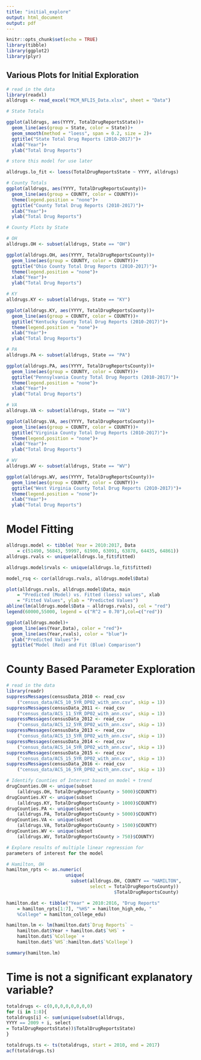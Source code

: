 ```yaml
---
title: "initial_explore"
output: html_document
output: pdf
---
```


```r
knitr::opts_chunk$set(echo = TRUE)
library(tibble)
library(ggplot2)
library(plyr)
```

## Various Plots for Initial Exploration


```r
# read in the data
library(readxl)
alldrugs <- read_excel("MCM_NFLIS_Data.xlsx", sheet = "Data")
```

```r
# State Totals

ggplot(alldrugs, aes(YYYY, TotalDrugReportsState))+
  geom_line(aes(group = State, color = State))+
  geom_smooth(method = "loess", span = 0.2, size = 2)+
  ggtitle("State Total Drug Reports (2010-2017)")+
  xlab("Year")+
  ylab("Total Drug Reports")
```

```r
# store this model for use later

alldrugs.lo_fit <- loess(TotalDrugReportsState ~ YYYY, alldrugs)

```

```r
# County Totals
ggplot(alldrugs, aes(YYYY, TotalDrugReportsCounty))+
  geom_line(aes(group = COUNTY, color = COUNTY))+
  theme(legend.position = "none")+
  ggtitle("County Total Drug Reports (2010-2017)")+
  xlab("Year")+
  ylab("Total Drug Reports")
```

```r
# County Plots by State

# OH
alldrugs.OH <- subset(alldrugs, State == "OH")

ggplot(alldrugs.OH, aes(YYYY, TotalDrugReportsCounty))+
  geom_line(aes(group = COUNTY, color = COUNTY))+
  ggtitle("Ohio County Total Drug Reports (2010-2017)")+
  theme(legend.position = "none")+
  xlab("Year")+
  ylab("Total Drug Reports")
```

```r
# KY
alldrugs.KY <- subset(alldrugs, State == "KY")

ggplot(alldrugs.KY, aes(YYYY, TotalDrugReportsCounty))+
  geom_line(aes(group = COUNTY, color = COUNTY))+
  ggtitle("Kentucky County Total Drug Reports (2010-2017)")+
  theme(legend.position = "none")+
  xlab("Year")+
  ylab("Total Drug Reports")
```

```r
# PA
alldrugs.PA <- subset(alldrugs, State == "PA")

ggplot(alldrugs.PA, aes(YYYY, TotalDrugReportsCounty))+
  geom_line(aes(group = COUNTY, color = COUNTY))+
  ggtitle("Pennsylvania County Total Drug Reports (2010-2017)")+
  theme(legend.position = "none")+
  xlab("Year")+
  ylab("Total Drug Reports")
```

```r
# VA
alldrugs.VA <- subset(alldrugs, State == "VA")

ggplot(alldrugs.VA, aes(YYYY, TotalDrugReportsCounty))+
  geom_line(aes(group = COUNTY, color = COUNTY))+
  ggtitle("Virginia County Total Drug Reports (2010-2017)")+
  theme(legend.position = "none")+
  xlab("Year")+
  ylab("Total Drug Reports")
```

```r
# WV
alldrugs.WV <- subset(alldrugs, State == "WV")

ggplot(alldrugs.WV, aes(YYYY, TotalDrugReportsCounty))+
  geom_line(aes(group = COUNTY, color = COUNTY))+
  ggtitle("West Virginia County Total Drug Reports (2010-2017)")+
  theme(legend.position = "none")+
  xlab("Year")+
  ylab("Total Drug Reports")
```


# Model Fitting

```r
alldrugs.model <- tibble( Year = 2010:2017, Data 
    = c(51490, 56843, 59997, 61900, 63091, 63878, 64435, 64861))
alldrugs.rvals <- unique(alldrugs.lo_fit$fitted)

alldrugs.model$rvals <- unique(alldrugs.lo_fit$fitted)

model_rsq <- cor(alldrugs.rvals, alldrugs.model$Data)

plot(alldrugs.rvals, alldrugs.model$Data, main 
    = "Predicted (Model) vs. Fitted (loess) values", xlab 
    = "Fitted Values", ylab = "Predicted Values")
abline(lm(alldrugs.model$Data ~ alldrugs.rvals), col = "red")
legend(60000,55000, legend = c("R^2 = 0.70"),col=c("red"))
```

```r
ggplot(alldrugs.model)+
  geom_line(aes(Year,Data), color = "red")+
  geom_line(aes(Year,rvals), color = "blue")+
  ylab("Predicted Values")+
  ggtitle("Model (Red) and Fit (Blue) Comparison")
```

# County Based Parameter Exploration

```r
# read in the data
library(readr)
suppressMessages(censusData_2010 <- read_csv
    ("census_data/ACS_10_5YR_DP02_with_ann.csv", skip = 1))
suppressMessages(censusData_2011 <- read_csv
    ("census_data/ACS_11_5YR_DP02_with_ann.csv", skip = 1))
suppressMessages(censusData_2012 <- read_csv
    ("census_data/ACS_12_5YR_DP02_with_ann.csv", skip = 1))
suppressMessages(censusData_2013 <- read_csv
    ("census_data/ACS_13_5YR_DP02_with_ann.csv", skip = 1))
suppressMessages(censusData_2014 <- read_csv
    ("census_data/ACS_14_5YR_DP02_with_ann.csv", skip = 1))
suppressMessages(censusData_2015 <- read_csv
    ("census_data/ACS_15_5YR_DP02_with_ann.csv", skip = 1))
suppressMessages(censusData_2016 <- read_csv
    ("census_data/ACS_16_5YR_DP02_with_ann.csv", skip = 1))
```

```r
# Identify Counties of Interest based on model + trend
drugCounties.OH <- unique(subset
    (alldrugs.OH, TotalDrugReportsCounty > 5000)$COUNTY)
drugCounties.KY <- unique(subset
    (alldrugs.KY, TotalDrugReportsCounty > 1000)$COUNTY)
drugCounties.PA <- unique(subset
    (alldrugs.PA, TotalDrugReportsCounty > 5000)$COUNTY)
drugCounties.VA <- unique(subset
    (alldrugs.VA, TotalDrugReportsCounty > 1500)$COUNTY)
drugCounties.WV <- unique(subset
    (alldrugs.WV, TotalDrugReportsCounty > 750)$COUNTY)
```

```r
# Explore results of multiple linear regression for
parameters of interest for the model

# Hamilton, OH
hamilton_rpts <- as.numeric(
                      unique(
                        subset(alldrugs.OH, COUNTY == "HAMILTON", 
                               select = TotalDrugReportsCounty))
                                        $TotalDrugReportsCounty)

hamilton.dat <- tibble("Year" = 2010:2016, "Drug Reports" 
    = hamilton_rpts[1:7], "%HS" = hamilton_high_edu, "
    %College" = hamilton_college_edu)

hamilton.lm <- lm(hamilton.dat$`Drug Reports` ~ 
    hamilton.dat$Year + hamilton.dat$`%HS` + 
    hamilton.dat$`%College` + 
    hamilton.dat$`%HS`:hamilton.dat$`%College`)

summary(hamilton.lm)

```

# Time is not a significant explanatory variable?

```r

totaldrugs <- c(0,0,0,0,0,0,0,0)
for (i in 1:8){
totaldrugs[i] <- sum(unique(subset(alldrugs, 
YYYY == 2009 + i, select 
= TotalDrugReportsState))$TotalDrugReportsState)
}

totaldrugs.ts <- ts(totaldrugs, start = 2010, end = 2017)
acf(totaldrugs.ts)

```
